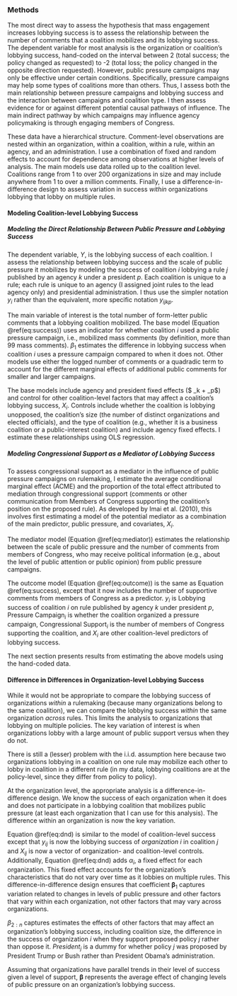 ### Methods {#influence-methods}

The most direct way to assess the hypothesis that mass engagement increases lobbying success is to assess the relationship between the number of comments that a coalition mobilizes and its lobbying success. The dependent variable for most analysis is the organization or coalition's lobbying success, hand-coded on the interval between 2 (total success; the policy changed as requested) to -2 (total loss; the policy changed in the opposite direction requested).  However, public pressure campaigns may only be effective under certain conditions. Specifically, pressure campaigns may help some types of coalitions more than others. Thus, I assess both the main relationship between pressure campaigns and lobbying success and the interaction between campaigns and coalition type. I then assess evidence for or against different potential causal pathways of influence. The main indirect pathway by which campaigns may influence agency policymaking is through engaging members of Congress. 

These data have a hierarchical structure. Comment-level observations are nested within an organization, within a coalition, within a rule, within an agency, and an administration. I use a combination of fixed and random effects to account for dependence among observations at higher levels of analysis. The main models use data rolled up to the coalition level. Coalitions range from 1 to over 200 organizations in size and may include anywhere from 1 to over a million comments. Finally, I use a difference-in-difference design to assess variation in success *within* organizations lobbying that lobby on multiple rules.

#### Modeling Coalition-level Lobbying Success

##### Modeling the Direct Relationship Between Public Pressure and Lobbying Success

<!--TODO ELLIE: "Also how does this connect to your formal model from earlier in the chapter? -->

The dependent variable, $Y$, is the lobbying success of each coalition. I assess the relationship between lobbying success and the scale of public pressure it mobilizes by modeling the success of coalition $i$ lobbying a rule $j$ published by an agency $k$ under a president $p$. Each coalition is unique to a rule; each rule is unique to an agency (I assigned joint rules to the lead agency only) and presidential administration. I thus use the simpler notation $y_i$ rather than the equivalent, more specific notation $y_{ijkp}$. 

The main variable of interest is the total number of form-letter public comments that a lobbying coalition mobilized.
The base model (Equation \@ref(eq:success)) uses an indicator for whether coalition $i$ used a public pressure campaign, i.e., mobilized mass comments (by definition, more than 99 mass comments). $\beta_1$ estimates the difference in lobbying success when coalition $i$ uses a pressure campaign compared to when it does not. Other models use either the logged number of comments or a quadradic term to account for the different marginal effects of additional public comments for smaller and larger campaigns. 


\begin{equation} 
Y_{i} = \beta_1 \textbf{Pressure campaign}_{i} + \beta_{2:n} X_i +  \gamma_j + \delta_p + \epsilon_{i} (\#eq:success)
\end{equation} 


The base models include agency and president fixed effects ($ \alpha_k + \gamma_p$) and control for other coalition-level factors that may affect a coalition's lobbying success, $X_i$. Controls include <!-- of the relative length of the (lead) organizations comment, -->
whether the coalition is lobbying unopposed, the coalition's size (the number of distinct organizations and elected officials), and the type of coalition (e.g., whether it is a business coalition or a public-interest coalition) and include agency fixed effects. I estimate these relationships using OLS regression. <!--I also estimate hand-coded lobbying success with beta regression and ordered logit, which is more appropriate but less interpretable. For the automated measures of lobbying success, I estimate beta regression models with the same variables.-->


##### Modeling Congressional Support as a Mediator of Lobbying Success

To assess congressional support as a mediator in the influence of public pressure campaigns on rulemaking, I estimate the average conditional marginal effect (ACME) and the proportion of the total effect attributed to mediation through congressional support (comments or other communication from Members of Congress supporting the coalition's position on the proposed rule). As developed by Imai et al. (2010), this involves first estimating a model of the potential mediator as a combination of the main predictor, public pressure, and covariates, $X_i$.

<!--
The bold arrow in figure \@ref(fig:causal-oversight) indicates the key relationship
that I test in this step:-->

The mediator model (Equation \@ref(eq:mediator)) estimates the relationship between the scale of public pressure and the number of comments from members of Congress, who may
receive political information (e.g., about the level of public attention or public opinion) from public pressure campaigns.


\begin{equation}
\textbf{Congressional Support}_{i} = \beta_0 + \beta_1 \textbf{Pressure Campaign}_{i}) + \beta_{2-n} X_{i} + \gamma_k + \delta_p + \epsilon_{i} (\#eq:mediator)
\end{equation}

The outcome model (Equation \@ref(eq:outcome)) is the same as Equation \@ref(eq:success), except that it now includes the number of supportive comments from members of Congress as a predictor. $y_i$ is Lobbying success of coalition $i$ on rule published by agency $k$ under president $p$, Pressure Campaign$_{i}$ is whether the coalition organized a pressure campaign, Congressional Support$_{i}$ is the number of members of Congress supporting the coalition, and $X_{i}$ are other coalition-level predictors of lobbying success.

\begin{equation} 
Y_{i} = \beta_1 \textbf{Pressure campaign}_{i} + \beta_2 \textbf{Congressional Support}_{i} + \beta_{3:n} X_i +  \gamma_j + \delta_p + \epsilon_{i} (\#eq:outcome)
\end{equation} 

The next section presents results from estimating the above models using the hand-coded data. 


#### Difference in Differences in Organization-level Lobbying Success

While it would not be appropriate to compare the lobbying success of organizations *within* a rulemaking (because many organizations belong to the same coalition), we can compare the lobbying success *within* the same organization *across* rules. This limits the analysis to organizations that lobbying on multiple policies. The key variation of interest is when organizations lobby with a large amount of public support versus when they do not.


There is still a (lesser) problem with the i.i.d. assumption here because two organizations lobbying in a coalition on one rule may mobilize each other to lobby in coalition in a different rule (in my data, lobbying coalitions are at the policy-level, since they differ from policy to policy). 




At the organization level, the appropriate analysis is a difference-in-difference design. We know the success of each organization when it does and does not participate in a lobbying coalition that mobilizes public pressure (at least each organization that I can use for this analysis). The difference within an organization is now the key variation.  

\begin{equation}
Y_{ij} =  \alpha_i + \beta_0 + \beta_1 \textbf{Pressure Campaign}_{ij}) + \beta_{2-n} X_{ij} + \gamma_k + \delta_p + \epsilon_{ij}
(\#eq:dnd)
\end{equation}
<!--+ {\beta}_5\text{Coalition Type}_{ij} +{\beta}_6\text{Coalition Type}_{ij}*\text{President}_{j} -->

Equation \@ref(eq:dnd) is similar to the model of coalition-level success except that  $y_{ij}$ is now the lobbying success of *organization* $i$ in coalition $j$ and $X_{ij}$ is now a vector of organization- and coalition-level controls.  Additionally, Equation \@ref(eq:dnd) adds  $\alpha_{i}$, a fixed effect for
each organization. This fixed effect accounts for the organization's
characteristics that do not vary over time as it lobbies on multiple rules. This difference-in-difference design ensures that
coefficient $\boldsymbol{\beta}_1$ captures variation related to changes
in levels of public pressure and other factors that vary within each organization, not other factors that may vary
across organizations. <!--The model also accounts for
the different periods for which data were available from each agency.
$\delta_{jt}$ is an agency-year fixed effect, takes into account
agency-level common shocks across commenters in responsiveness to comment.-->


${\beta}_{2:n}$ captures estimates the effects of other factors that may affect an organization's lobbying success, including coalition size, the difference in the success of organization $i$ when they support proposed policy $j$ rather than oppose it. ${President}_{j}$ is a dummy for whether policy $j$ was proposed by President Trump or Bush rather than President Obama's administration.

Assuming that organizations have parallel trends in their level of success given a level of support, $\boldsymbol{\beta}$ represents the average effect of changing levels of public pressure on an organization's lobbying success.